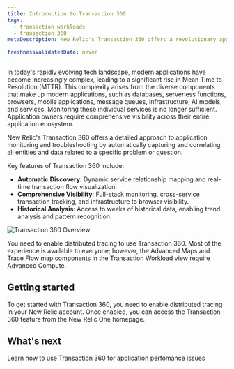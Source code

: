 ```yaml
---
title: Introduction to Transaction 360
tags:
  - transaction workloads
  - transaction 360
metaDescription: New Relic's Transaction 360 offers a revolutionary approach to application monitoring and troubleshooting by automatically capturing and correlating all entities and data related to a specific problem or question.

freshnessValidatedDate: never
---
```



In today's rapidly evolving tech landscape, modern applications have become increasingly complex, leading to a significant rise in Mean Time to Resolution (MTTR). This complexity arises from the diverse components that make up modern applications, such as databases, serverless functions, browsers, mobile applications, message queues, infrastructure, AI models, and services. Monitoring these individual services is no longer sufficient. Application owners require comprehensive visibility across their entire application ecosystem.

New Relic's Transaction 360 offers a detailed approach to application monitoring and troubleshooting by automatically capturing and correlating all entities and data related to a specific problem or question.

Key features of Transaction 360 include:

- **Automatic Discovery**: Dynamic service relationship mapping and real-time transaction flow visualization.
- **Comprehensive Visibility**: Full-stack monitoring, cross-service transaction tracking, and infrastructure to browser visibility.
- **Historical Analysis**: Access to weeks of historical data, enabling trend analysis and pattern recognition.

<img
  title="Transaction 360 Overview"
  alt="Transaction 360 Overview"
  src="/images/transaction360.gif"
/>



<Callout variant="important">

You need to enable distributed tracing to use Transaction 360. Most of the experience is available to everyone; however, the Advanced Maps and Trace Flow map components in the Transaction Workload view require Advanced Compute.
</Callout>


## Getting started

To get started with Transaction 360, you need to enable distributed tracing in your New Relic account. Once enabled, you can access the Transaction 360 feature from the New Relic One homepage.


## What's next

<DocTiles>

  <DocTile title="Transaction 360 UI" path="/docs/apm/transactions/workload-performance-monitoring/transaction-workloads" >Learn how to use Transaction 360 for application perfomance issues</DocTile>
</DocTiles>

